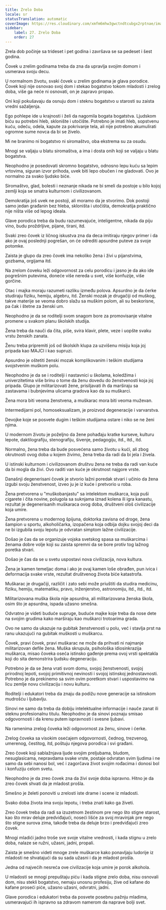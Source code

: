 ```yaml
---
title: Zrelo Doba
locale: sr
statusTranslation: automatic
coverImage: https://res.cloudinary.com/xmfm6mhw3gwctndtcubgx2rptnae/image/upload/v1740337243/small_cover_educacion_fundamental_a051170f1c.webp
sidebar:
    label: 27. Zrelo Doba
    order: 27
---
```

Zrela dob počinje sa trideset i pet godina i završava se sa pedeset i šest godina.

Čovek u zrelim godinama treba da zna da upravlja svojim domom i usmerava svoju decu.

U normalnom životu, svaki čovek u zrelim godinama je glava porodice. Čovek koji nije osnovao svoj dom i stekao bogatstvo tokom mladosti i zrelog doba, više ga neće ni osnovati, on je zapravo propao.

Oni koji pokušavaju da osnuju dom i steknu bogatstvo u starosti su zaista vredni sažaljenja.

Ego pohlepe ide u krajnosti i želi da nagomila bogata bogatstva. Ljudskom biću su potrebni hleb, sklonište i utočište. Potrebno je imati hleb, sopstvenu kuću, odeću, odela, kapute za pokrivanje tela, ali nije potrebno akumulirati ogromne sume novca da bi se živelo.

Mi ne branimo ni bogatstvo ni siromaštvo, oba ekstrema su za osudu.

Mnogi se valjaju u blatu siromaštva, a ima i dosta onih koji se valjaju u blatu bogatstva.

Neophodno je posedovati skromno bogatstvo, odnosno lepu kuću sa lepim vrtovima, siguran izvor prihoda, uvek biti lepo obučen i ne gladovati. Ovo je normalno za svako ljudsko biće.

Siromaštvo, glad, bolesti i neznanje nikada ne bi smeli da postoje u bilo kojoj zemlji koja se smatra kulturnom i civilizovanom.

Demokratija još uvek ne postoji, ali moramo da je stvorimo. Dok postoji samo jedan građanin bez hleba, skloništa i utočišta, demokratija praktično nije ništa više od lepog ideala.

Glave porodica treba da budu razumevajuće, inteligentne, nikada da piju vino, budu proždrljive, pijane, tirani, itd.

Svaki zreo čovek iz ličnog iskustva zna da deca imitiraju njegov primer i da ako je ovaj poslednji pogrešan, on će odrediti apsurdne puteve za svoje potomke.

Zaista je glupo da zreo čovek ima nekoliko žena i živi u pijanstvima, gozbama, orgijama itd.

Na zrelom čoveku leži odgovornost za celu porodicu i jasno je da ako ide pogrešnim putevima, doneće više nereda u svet, više konfuzije, više gorčine.

Otac i majka moraju razumeti razliku između polova. Apsurdno je da ćerke studiraju fiziku, hemiju, algebru, itd. Ženski mozak je drugačiji od muškog, takve materije se veoma dobro slažu sa muškim polom, ali su beskorisne, pa čak i štetne za ženski um.

Neophodno je da se roditelji svom snagom bore za promovisanje vitalne promene u svakom planu školskih studija.

Žena treba da nauči da čita, piše, svira klavir, plete, veze i uopšte svaku vrstu ženskih zanata.

Ženu treba pripremiti još od školskih klupa za uzvišenu misiju koja joj pripada kao MAJCI i kao supruzi.

Apsurdno je oštetiti ženski mozak komplikovanim i teškim studijama svojstvenim muškom polu.

Neophodno je da se i roditelji i nastavnici u školama, koledžima i univerzitetima više brinu o tome da ženu dovedu do ženstvenosti koja joj pripada. Glupo je militarizovati žene, prisiljavati ih da marširaju sa zastavama i bubnjevima ulicama gradova kao da su muškarci.

Žena mora biti veoma ženstvena, a muškarac mora biti veoma muževan.

Intermedijarni pol, homoseksualizam, je proizvod degeneracije i varvarstva.

Devojke koje se posvete dugim i teškim studijama ostare i niko se ne ženi njima.

U modernom životu je poželjno da žene pohađaju kratke kurseve, kulturu lepote, daktilografiju, stenografiju, šivenje, pedagogiju, itd., itd., itd.

Normalno, žena treba da bude posvećena samo životu u kući, ali zbog okrutnosti ovog doba u kojem živimo, žena treba da radi da bi jela i živela.

U istinski kulturnom i civilizovanom društvu žena ne treba da radi van kuće da bi mogla da živi. Ovo raditi van kuće je okrutnost najgore vrste.

Današnji degenerisani čovek je stvorio lažni poredak stvari i učinio da žena izgubi svoju ženstvenost, izveo ju je iz kuće i pretvorio u roba.

Žena pretvorena u "muškobanjastu" sa intelektom muškarca, koja puši cigarete i čita novine, polugola sa suknjama iznad kolena ili igra kanastu, rezultat je degenerisanih muškaraca ovog doba, društveni ološ civilizacije koja umire.

Žena pretvorena u modernog špijuna, doktorka zavisna od droge, žena šampion u sportu, alkoholičarka, izopačena koja odbija dojku svojoj deci da ne bi izgubila svoju lepotu je odvratan simptom lažne civilizacije.

Došao je čas da se organizuje vojska svetskog spasa sa muškarcima i ženama dobre volje koji su zaista spremni da se bore protiv tog lažnog poretka stvari.

Došao je čas da se u svetu uspostavi nova civilizacija, nova kultura.

Žena je kamen temeljac doma i ako je ovaj kamen loše obrađen, pun ivica i deformacija svake vrste, rezultat društvenog života biće katastrofa.

Muškarac je drugačiji, različit i zato sebi može priuštiti da studira medicinu, fiziku, hemiju, matematiku, pravo, inženjerstvo, astronomiju, itd., itd., itd.

Militarizovana muška škola nije apsurdna, ali militarizovana ženska škola, osim što je apsurdna, ispada užasno smešna.

Odvratno je videti buduće supruge, buduće majke koje treba da nose dete na svojim grudima kako marširaju kao muškarci trotoarima grada.

Ovo ne samo da ukazuje na gubitak ženstvenosti u polu, već i stavlja prst na ranu ukazujući na gubitak muškosti u muškarcu.

Čovek, pravi čovek, pravi muškarac ne može da prihvati ni najmanje militarizovan defile žena. Muška skrupula, psihološka idiosinkrazija muškarca, misao čoveka oseća istinsko gađenje prema ovoj vrsti spektakla koji do sita demonstrira ljudsku degeneraciju.

Potrebno je da se žena vrati svom domu, svojoj ženstvenosti, svojoj prirodnoj lepoti, svojoj primitivnoj nevinosti i svojoj istinskoj jednostavnosti. Potrebno je da prekinemo sa svim ovim poretkom stvari i uspostavimo na licu zemlje novu civilizaciju i novu kulturu.

Roditelji i edukatori treba da znaju da podižu nove generacije sa istinskom mudrošću i ljubavlju.

Sinovi ne samo da treba da dobiju intelektualne informacije i nauče zanat ili steknu profesionalnu titulu. Neophodno je da sinovi poznaju smisao odgovornosti i da krenu putem ispravnosti i svesne ljubavi.

Na ramenima zrelog čoveka leži odgovornost za ženu, sinove i ćerke.

Zrelog čoveka sa visokim osećajem odgovornosti, čednog, trezvenog, umerenog, čestitog, itd, poštuju njegova porodica i svi građani.

Zreo čovek koji sablažnjava ljude svojim preljubama, bludom, nesuglasicama, nepravdama svake vrste, postaje odvratan svim ljudima i ne samo da sebi nanosi bol, već i zagorčava život svojim rođacima i donosi bol i konfuziju celom svetu.

Neophodno je da zreo čovek zna da živi svoje doba ispravno. Hitno je da zreo čovek shvati da je mladost prošla.

Smešno je želeti ponoviti u zrelosti iste drame i scene iz mladosti.

Svako doba života ima svoju lepotu, i treba znati kako ga živeti.

Zreo čovek treba da radi sa izuzetnom žestinom pre nego što stigne starost, kao što mrav deluje predviđajući, noseći lišće za svoj mravinjak pre nego što stigne surova zima, takođe treba da deluje brzo i predviđajući zreo čovek.

Mnogi mladići jadno troše sve svoje vitalne vrednosti, i kada stignu u zrelo doba, nalaze se ružni, užasni, jadni, propali.

Zaista je smešno videti mnoge zrele muškarce kako ponavljaju ludorije iz mladosti ne shvatajući da su sada užasni i da je mladost prošla.

Jedna od najvećih nesreća ove civilizacije koja umire je porok alkohola.

U mladosti se mnogi prepuštaju piću i kada stigne zrelo doba, nisu osnovali dom, nisu stekli bogatstvo, nemaju unosnu profesiju, žive od kafane do kafane proseći piće, užasno užasni, odvratni, jadni.

Glave porodica i edukatori treba da posvete posebnu pažnju mladima, usmeravajući ih ispravno sa zdravom namerom da naprave bolji svet.

